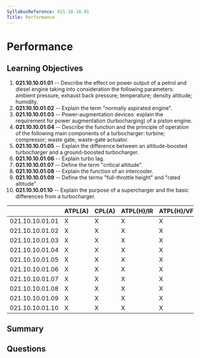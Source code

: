```yaml
---
SyllabusReference: 021.10.10.01
Title: Performance
---
```


# Performance

## Learning Objectives

1.  **021.10.10.01.01** -- Describe the effect on power output of a petrol and
    diesel engine taking into consideration the following parameters: ambient
    pressure, exhaust back pressure; temperature; density altitude; humidity.
2.  **021.10.10.01.02** -- Explain the term "normally aspirated engine".
3.  **021.10.10.01.03** -- Power-augmentation devices: explain the requirement
    for power augmentation (turbocharging) of a piston engine.
4.  **021.10.10.01.04** -- Describe the function and the principle of operation
    of the following main components of a turbocharger: turbine; compressor;
    waste gate; waste-gate actuator.
5.  **021.10.10.01.05** -- Explain the difference between an altitude-boosted
    turbocharger and a ground-boosted turbocharger.
6.  **021.10.10.01.06** -- Explain turbo lag.
7.  **021.10.10.01.07** -- Define the term "critical altitude".
8.  **021.10.10.01.08** -- Explain the function of an intercooler.
9.  **021.10.10.01.09** -- Define the terms "full-throttle height" and "rated
    altitude".
10. **021.10.10.01.10** -- Explain the purpose of a supercharger and the basic
    differences from a turbocharger.

|                 | ATPL(A) | CPL(A) | ATPL(H)/IR | ATPL(H)/VFR | CPL(H) | IR | CBIR(A) |
| --------------- | ------- | ------ | ---------- | ----------- | ------ | -- | ------- |
| 021.10.10.01.01 | X       | X      | X          | X           | X      |    |         |
| 021.10.10.01.02 | X       | X      | X          | X           | X      |    |         |
| 021.10.10.01.03 | X       | X      | X          | X           | X      |    |         |
| 021.10.10.01.04 | X       | X      | X          | X           | X      |    |         |
| 021.10.10.01.05 | X       | X      | X          | X           | X      |    |         |
| 021.10.10.01.06 | X       | X      | X          | X           | X      |    |         |
| 021.10.10.01.07 | X       | X      | X          | X           | X      |    |         |
| 021.10.10.01.08 | X       | X      | X          | X           | X      |    |         |
| 021.10.10.01.09 | X       | X      | X          | X           | X      |    |         |
| 021.10.10.01.10 | X       | X      | X          | X           | X      |    |         |

## Summary

## Questions
